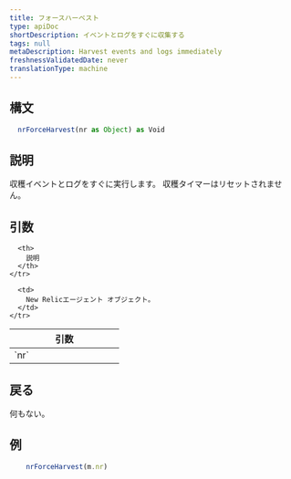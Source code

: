 ```yaml
---
title: フォースハーベスト
type: apiDoc
shortDescription: イベントとログをすぐに収集する
tags: null
metaDescription: Harvest events and logs immediately
freshnessValidatedDate: never
translationType: machine
---
```


## 構文

```js
  nrForceHarvest(nr as Object) as Void
```

## 説明

収穫イベントとログをすぐに実行します。 収穫タイマーはリセットされません。

## 引数

<table>
  <thead>
    <tr>
      <th width="25%">
        引数
      </th>

      <th>
        説明
      </th>
    </tr>
  </thead>

  <tbody>
    <tr>
      <td>
        `nr`
      </td>

      <td>
        New Relicエージェント オブジェクト。
      </td>
    </tr>
  </tbody>
</table>

## 戻る

何もない。

## 例

```js
  	nrForceHarvest(m.nr)
```